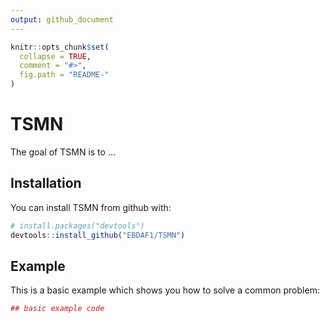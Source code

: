 ```yaml
---
output: github_document
---
```


<!-- README.md is generated from README.Rmd. Please edit that file -->

```r
knitr::opts_chunk$set(
  collapse = TRUE,
  comment = "#>",
  fig.path = "README-"
)
```

# TSMN

The goal of TSMN is to ...

## Installation

You can install TSMN from github with:

```r
# install.packages("devtools")
devtools::install_github("EBDAF1/TSMN")
```

## Example

This is a basic example which shows you how to solve a common problem:

```r
## basic example code
```
